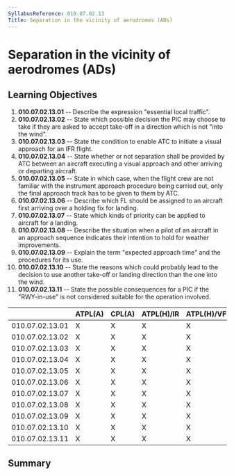 ```yaml
---
SyllabusReference: 010.07.02.13
Title: Separation in the vicinity of aerodromes (ADs)
---
```


# Separation in the vicinity of aerodromes (ADs)

## Learning Objectives

1.  **010.07.02.13.01** -- Describe the expression "essential local traffic".
2.  **010.07.02.13.02** -- State which possible decision the PIC may choose to
    take if they are asked to accept take-off in a direction which is not "into
    the wind".
3.  **010.07.02.13.03** -- State the condition to enable ATC to initiate a
    visual approach for an IFR flight.
4.  **010.07.02.13.04** -- State whether or not separation shall be provided by
    ATC between an aircraft executing a visual approach and other arriving or
    departing aircraft.
5.  **010.07.02.13.05** -- State in which case, when the flight crew are not
    familiar with the instrument approach procedure being carried out, only the
    final approach track has to be given to them by ATC.
6.  **010.07.02.13.06** -- Describe which FL should be assigned to an aircraft
    first arriving over a holding fix for landing.
7.  **010.07.02.13.07** -- State which kinds of priority can be applied to
    aircraft for a landing.
8.  **010.07.02.13.08** -- Describe the situation when a pilot of an aircraft in
    an approach sequence indicates their intention to hold for weather
    improvements.
9.  **010.07.02.13.09** -- Explain the term "expected approach time" and the
    procedures for its use.
10. **010.07.02.13.10** -- State the reasons which could probably lead to the
    decision to use another take-off or landing direction than the one into the
    wind.
11. **010.07.02.13.11** -- State the possible consequences for a PIC if the
    "RWY-in-use" is not considered suitable for the operation involved.

|                 | ATPL(A) | CPL(A) | ATPL(H)/IR | ATPL(H)/VFR | CPL(H) | IR  | CBIR(A) |
| --------------- | ------- | ------ | ---------- | ----------- | ------ | --- | ------- |
| 010.07.02.13.01 | X       | X      | X          | X           | X      | X   |         |
| 010.07.02.13.02 | X       | X      | X          | X           | X      | X   |         |
| 010.07.02.13.03 | X       | X      | X          | X           | X      | X   | X       |
| 010.07.02.13.04 | X       | X      | X          | X           | X      | X   | X       |
| 010.07.02.13.05 | X       | X      | X          | X           | X      | X   | X       |
| 010.07.02.13.06 | X       | X      | X          | X           | X      | X   | X       |
| 010.07.02.13.07 | X       | X      | X          | X           | X      | X   | X       |
| 010.07.02.13.08 | X       | X      | X          | X           | X      | X   | X       |
| 010.07.02.13.09 | X       | X      | X          | X           | X      | X   | X       |
| 010.07.02.13.10 | X       | X      | X          | X           | X      | X   | X       |
| 010.07.02.13.11 | X       | X      | X          | X           | X      | X   | X       |

## Summary
